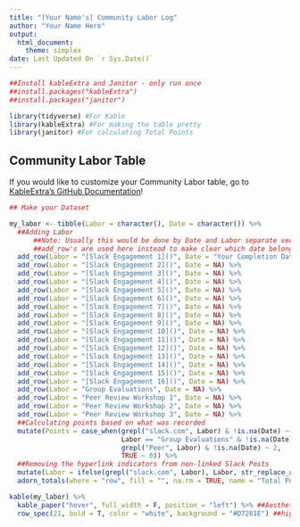 ```yaml
---
title: "[Your Name's] Community Labor Log"
author: "Your Name Here"
output: 
  html_document:
    theme: simplex
date: Last Updated On `r Sys.Date()`
---
```


 
```r
##Install kableExtra and Janitor - only run once
##install.packages("kableExtra")
##install.packages("janitor")

library(tidyverse) #For Kable
library(kableExtra) #For making the table pretty
library(janitor) #For calculating Total Points

```

## Community Labor Table  
If you would like to customize your Community Labor table, go to [KableExtra's GitHub Documentation](https://haozhu233.github.io/kableExtra/awesome_table_in_html.html)!

```r
## Make your Dataset 

my_labor <- tibble(Labor = character(), Date = character()) %>%
  ##Adding Labor 
      ##Note: Usually this would be done by Date and Labor separate vectors, then combining in tibble()
      ##add_row's are used here instead to make clear which date belongs to which labor
  add_row(Labor = "[Slack Engagement 1]()", Date = "Your Completion Date") %>%
  add_row(Labor = "[Slack Engagement 2]()", Date = NA) %>%
  add_row(Labor = "[Slack Engagement 3]()", Date = NA) %>%
  add_row(Labor = "[Slack Engagement 4]()", Date = NA) %>%
  add_row(Labor = "[Slack Engagement 5]()", Date = NA) %>%
  add_row(Labor = "[Slack Engagement 6]()", Date = NA) %>%
  add_row(Labor = "[Slack Engagement 7]()", Date = NA) %>%
  add_row(Labor = "[Slack Engagement 8]()", Date = NA) %>%
  add_row(Labor = "[Slack Engagement 9]()", Date = NA) %>%
  add_row(Labor = "[Slack Engagement 10]()", Date = NA) %>%
  add_row(Labor = "[Slack Engagement 11]()", Date = NA) %>%
  add_row(Labor = "[Slack Engagement 12]()", Date = NA) %>%
  add_row(Labor = "[Slack Engagement 13]()", Date = NA) %>%
  add_row(Labor = "[Slack Engagement 14]()", Date = NA) %>%
  add_row(Labor = "[Slack Engagement 15]()", Date = NA) %>%
  add_row(Labor = "[Slack Engagement 16]()", Date = NA) %>%
  add_row(Labor = "Group Evaluations", Date = NA) %>%
  add_row(Labor = "Peer Review Workshop 1", Date = NA) %>%
  add_row(Labor = "Peer Review Workshop 2", Date = NA) %>%
  add_row(Labor = "Peer Review Workshop 3", Date = NA) %>%
  ##Calculating points based on what was recorded 
  mutate(Points = case_when(grepl("slack.com", Labor) & !is.na(Date) ~ 1,
                            Labor == "Group Evaluations" & !is.na(Date) ~ 2,
                            grepl("Peer", Labor) & !is.na(Date) ~ 2,
                            TRUE ~ 0)) %>%
  ##Removing the hyperlink indicators from non-linked Slack Posts
  mutate(Labor = ifelse(grepl("slack.com", Labor), Labor, str_replace_all(Labor, "[[:punct:]]", ""))) %>% 
  adorn_totals(where = "row", fill = "", na.rm = TRUE, name = "Total Points", Points)   ##Make a total row
```

```r
kable(my_labor) %>%
  kable_paper("hover", full_width = F, position = "left") %>% ##Aesthetics
  row_spec(21, bold = T, color = "white", background = "#D7261E") ##highlight the total row

```

